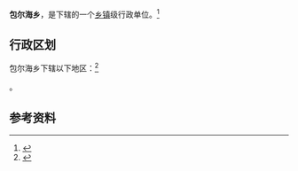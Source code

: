 {{中国乡级行政区|65/28/26/204/000}}

'''包尔海乡'''，是{{PRC admin/fullname|65/28/26/204/000|3}}下辖的一个[[乡镇|乡镇]]级行政单位。<ref>{{PRC admin/ref sgc|{{PRC admin/parent|65/28/26/204/000}}}}</ref>

== 行政区划 ==

包尔海乡下辖以下地区：<ref>{{PRC admin/ref sgc|65/28/26/204/000}}</ref>

{{PRC admin/children|65/28/26/204/000}}。

== 参考资料 ==

{{reflist}}

{{新疆行政区划小作品}}
{{PRC admin/navcat|65/28/26/204/000}}